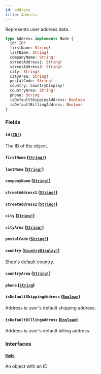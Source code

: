 ```yaml
---
id: address
title: Address
---
```


Represents user address data.

```graphql
type Address implements Node {
  id: ID!
  firstName: String!
  lastName: String!
  companyName: String!
  streetAddress1: String!
  streetAddress2: String!
  city: String!
  cityArea: String!
  postalCode: String!
  country: CountryDisplay!
  countryArea: String!
  phone: String
  isDefaultShippingAddress: Boolean
  isDefaultBillingAddress: Boolean
}
```

### Fields

#### `id` ([`ID!`](/docs/developer/api-reference/scalars/id))

The ID of the object.

#### `firstName` ([`String!`](/docs/developer/api-reference/scalars/string))

#### `lastName` ([`String!`](/docs/developer/api-reference/scalars/string))

#### `companyName` ([`String!`](/docs/developer/api-reference/scalars/string))

#### `streetAddress1` ([`String!`](/docs/developer/api-reference/scalars/string))

#### `streetAddress2` ([`String!`](/docs/developer/api-reference/scalars/string))

#### `city` ([`String!`](/docs/developer/api-reference/scalars/string))

#### `cityArea` ([`String!`](/docs/developer/api-reference/scalars/string))

#### `postalCode` ([`String!`](/docs/developer/api-reference/scalars/string))

#### `country` ([`CountryDisplay!`](/docs/developer/api-reference/objects/country-display))

Shop's default country.

#### `countryArea` ([`String!`](/docs/developer/api-reference/scalars/string))

#### `phone` ([`String`](/docs/developer/api-reference/scalars/string))

#### `isDefaultShippingAddress` ([`Boolean`](/docs/developer/api-reference/scalars/boolean))

Address is user's default shipping address.

#### `isDefaultBillingAddress` ([`Boolean`](/docs/developer/api-reference/scalars/boolean))

Address is user's default billing address.

### Interfaces

#### [`Node`](/docs/developer/api-reference/interfaces/node)

An object with an ID
